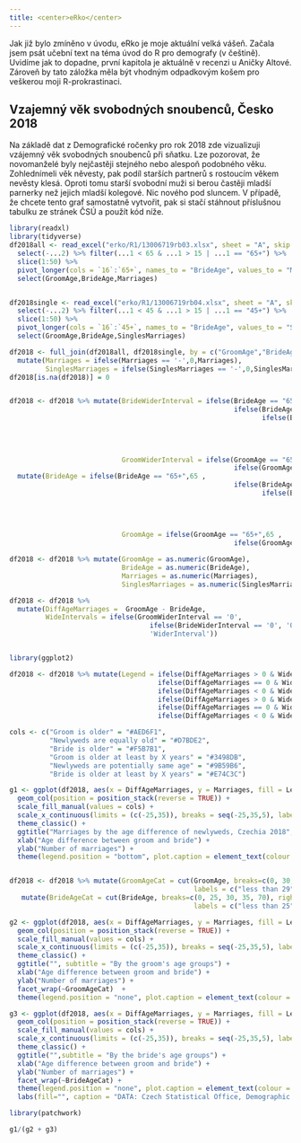---
title: <center>eRko</center>
---
Jak již bylo zmíněno v úvodu, eRko je moje aktuální velká vášeň. Začala jsem psát učební text na téma úvod do R pro demografy (v češtině). Uvidíme jak to dopadne, první kapitola je aktuálně v recenzi u Aničky Altové. Zároveň by tato záložka měla být vhodným odpadkovým košem pro veškerou moji R-prokrastinaci.

## Vzajemný věk svobodných snoubenců, Česko 2018
Na základě dat z Demografické ročenky pro rok 2018 zde vizualizuji vzájemný věk svobodných snoubenců při sňatku. Lze pozorovat, že novomanželé byly nejčastěji stejného nebo alespoň podobného věku. Zohlednímeli věk něvesty, pak podíl starších partnerů s rostoucím věkem nevěsty klesá. Oproti tomu starší svobodní muži si berou častěji mladší parnerky než jejich mladší kolegové. Nic nového pod sluncem. V případě, že chcete tento graf samostatně vytvořit, pak si stačí stáhnout příslušnou tabulku ze stránek ČSÚ a použít kód níže.

```{r R1, warning=F, message=F, fig.width=12, fig.height=12 }


library(readxl)
library(tidyverse)
df2018all <- read_excel("erko/R1/13006719rb03.xlsx", sheet = "A", skip = 3) %>% 
  select(-...2) %>% filter(...1 < 65 & ...1 > 15 | ...1 == "65+") %>% 
  slice(1:50) %>% 
  pivot_longer(cols = `16`:`65+`, names_to = "BrideAge", values_to = "Marriages" ) %>% mutate(GroomAge = ...1) %>%
  select(GroomAge,BrideAge,Marriages)


df2018single <- read_excel("erko/R1/13006719rb04.xlsx", sheet = "A", skip = 3) %>% 
  select(-...2) %>% filter(...1 < 45 & ...1 > 15 | ...1 == "45+") %>% 
  slice(1:50) %>% 
  pivot_longer(cols = `16`:`45+`, names_to = "BrideAge", values_to = "SinglesMarriages" ) %>% mutate(GroomAge = ...1) %>%
  select(GroomAge,BrideAge,SinglesMarriages)

df2018 <- full_join(df2018all, df2018single, by = c("GroomAge","BrideAge")) %>%  
  mutate(Marriages = ifelse(Marriages == '-',0,Marriages),
         SinglesMarriages = ifelse(SinglesMarriages == '-',0,SinglesMarriages))
df2018[is.na(df2018)] = 0


df2018 <- df2018 %>% mutate(BrideWiderInterval = ifelse(BrideAge == "65+",1 , 
                                                        ifelse(BrideAge == "45+",1,
                                                               ifelse(BrideAge == '60-64',1,
                                                                       ifelse(BrideAge == '55-59',1,
                                                                              ifelse(BrideAge == '50-54',1,
                                                                                     ifelse(BrideAge == '45-49',1,
                                                                                            ifelse(BrideAge == '40-44',1,0))))))),
                            GroomWiderInterval = ifelse(GroomAge == "65+",1 , 
                                                        ifelse(GroomAge == "45+",1,0))) %>% 
  mutate(BrideAge = ifelse(BrideAge == "65+",65 , 
                                                        ifelse(BrideAge == "45+",45,
                                                               ifelse(BrideAge == '60-64',60,
                                                                       ifelse(BrideAge == '55-59',55,
                                                                              ifelse(BrideAge == '50-54',50,
                                                                                     ifelse(BrideAge == '45-49',45,
                                                                                            ifelse(BrideAge == '40-44',40,BrideAge))))))),
                            GroomAge = ifelse(GroomAge == "65+",65 , 
                                                        ifelse(GroomAge == "45+",45,GroomAge)))

df2018 <- df2018 %>% mutate(GroomAge = as.numeric(GroomAge), 
                            BrideAge = as.numeric(BrideAge),
                            Marriages = as.numeric(Marriages),
                            SinglesMarriages = as.numeric(SinglesMarriages))

df2018 <- df2018 %>% 
  mutate(DiffAgeMarriages =  GroomAge - BrideAge,
         WideIntervals = ifelse(GroomWiderInterval == '0',
                                   ifelse(BrideWiderInterval == '0', 'OneYearInterval' , 'WiderInterval'),
                                   'WiderInterval'))


library(ggplot2)

df2018 <- df2018 %>% mutate(Legend = ifelse(DiffAgeMarriages > 0 & WideIntervals == 'OneYearInterval', "Groom is older",
                                     ifelse(DiffAgeMarriages == 0 & WideIntervals == 'OneYearInterval', "Newlyweds are equally old",
                                     ifelse(DiffAgeMarriages < 0 & WideIntervals == 'OneYearInterval', "Bride is older",
                                     ifelse(DiffAgeMarriages > 0 & WideIntervals == 'WiderInterval', "Groom is older at least by X years",
                                     ifelse(DiffAgeMarriages == 0 & WideIntervals == 'WiderInterval', "Newlyweds are potentially same age",
                                     ifelse(DiffAgeMarriages < 0 & WideIntervals == 'WiderInterval', "Bride is older at least by X years", "-")))))))

cols <- c("Groom is older" = "#AED6F1", 
          "Newlyweds are equally old" = "#D7BDE2", 
          "Bride is older" = "#F5B7B1", 
          "Groom is older at least by X years" = "#3498DB",
          "Newlyweds are potentially same age" = "#9B59B6",
          "Bride is older at least by X years" = "#E74C3C")

g1 <- ggplot(df2018, aes(x = DiffAgeMarriages, y = Marriages, fill = Legend)) +
  geom_col(position = position_stack(reverse = TRUE)) +
  scale_fill_manual(values = cols) +
  scale_x_continuous(limits = (c(-25,35)), breaks = seq(-25,35,5), labels = abs(seq(-25,35,5))) +
  theme_classic() +
  ggtitle("Marriages by the age difference of newlyweds, Czechia 2018", subtitle = "All marital status") +
  xlab("Age difference between groom and bride") + 
  ylab("Number of marriages") +
  theme(legend.position = "bottom", plot.caption = element_text(colour = "gray")) 


df2018 <- df2018 %>% mutate(GroomAgeCat = cut(GroomAge, breaks=c(0, 30, 35, 40, 70), right = FALSE, 
                                              labels = c("less than 29","30-34 yrs", "35-39 yrs", "40 and more"))) %>% 
   mutate(BrideAgeCat = cut(BrideAge, breaks=c(0, 25, 30, 35, 70), right = FALSE, 
                                              labels = c("less than 25", "25-29 yrs","30-34 yrs", "35 and more")))

g2 <- ggplot(df2018, aes(x = DiffAgeMarriages, y = Marriages, fill = Legend)) +
  geom_col(position = position_stack(reverse = TRUE)) +
  scale_fill_manual(values = cols) +
  scale_x_continuous(limits = (c(-25,35)), breaks = seq(-25,35,5), labels = abs(seq(-25,35,5))) +
  theme_classic() +
  ggtitle("", subtitle = "By the groom's age groups") +
  xlab("Age difference between groom and bride") + 
  ylab("Number of marriages") +
  facet_wrap(~GroomAgeCat)  +
  theme(legend.position = "none", plot.caption = element_text(colour = "gray")) 

g3 <- ggplot(df2018, aes(x = DiffAgeMarriages, y = Marriages, fill = Legend)) +
  geom_col(position = position_stack(reverse = TRUE)) +
  scale_fill_manual(values = cols) +
  scale_x_continuous(limits = (c(-25,35)), breaks = seq(-25,35,5), labels = abs(seq(-25,35,5))) +
  theme_classic() +
  ggtitle("",subtitle = "By the bride's age groups") +
  xlab("Age difference between groom and bride") + 
  ylab("Number of marriages") +
  facet_wrap(~BrideAgeCat) +
  theme(legend.position = "none", plot.caption = element_text(colour = "gray")) +
  labs(fill="", caption = "DATA: Czech Statistical Office, Demographic Yearbook 2018, Tab. B.03 and B.04; AUTHOR: @sljitka")

library(patchwork)

g1/(g2 + g3) 
```
